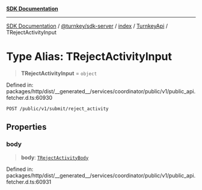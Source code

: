 [**SDK Documentation**](../../../../../../README.mdx)

***

[SDK Documentation](../../../../../../packages.mdx) / [@turnkey/sdk-server](../../../../README.mdx) / [index](../../../README.mdx) / [TurnkeyApi](../README.mdx) / TRejectActivityInput

# Type Alias: TRejectActivityInput

> **TRejectActivityInput** = `object`

Defined in: packages/http/dist/\_\_generated\_\_/services/coordinator/public/v1/public\_api.fetcher.d.ts:60930

`POST /public/v1/submit/reject_activity`

## Properties

### body

> **body**: [`TRejectActivityBody`](TRejectActivityBody.mdx)

Defined in: packages/http/dist/\_\_generated\_\_/services/coordinator/public/v1/public\_api.fetcher.d.ts:60931
